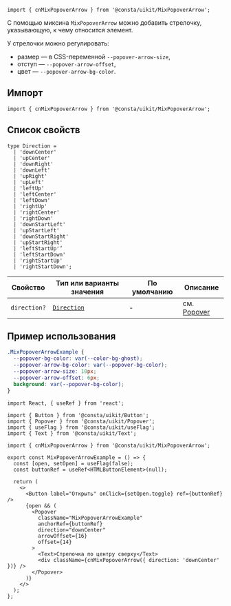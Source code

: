
```tsx
import { cnMixPopoverArrow } from '@consta/uikit/MixPopoverArrow';
```

С помощью миксина `MixPopoverArrow` можно добавить стрелочку, указывающую, к чему относится элемент.

У стрелочки можно регулировать:

- размер — в CSS-переменной `--popover-arrow-size`,
- отступ — `--popover-arrow-offset`,
- цвет — `--popover-arrow-bg-color`.

## Импорт

```tsx
import { cnMixPopoverArrow } from '@consta/uikit/MixPopoverArrow';
```

## Список свойств

```tsx
type Direction =
  | 'downCenter'
  | 'upCenter'
  | 'downRight'
  | 'downLeft'
  | 'upRight'
  | 'upLeft'
  | 'leftUp'
  | 'leftCenter'
  | 'leftDown'
  | 'rightUp'
  | 'rightCenter'
  | 'rightDown'
  | 'downStartLeft'
  | 'upStartLeft'
  | 'downStartRight'
  | 'upStartRight'
  | 'leftStartUp'’
  | 'leftStartDown'
  | 'rightStartUp'
  | 'rightStartDown';
```

| Свойство     | Тип или варианты значения | По умолчанию | Описание                                                                  |
| ------------ | ------------------------- | ------------ | ------------------------------------------------------------------------- |
| `direction?` | [`Direction`](direction)  | -            | см. [Popover](##LIBS.LIB.STAND/lib:uikit/stand:components-popover-stable) |

## Пример использования

```css
.MixPopoverArrowExample {
  --popover-bg-color: var(--color-bg-ghost);
  --popover-arrow-bg-color: var(--popover-bg-color);
  --popover-arrow-size: 10px;
  --popover-arrow-offset: 6px;
  background: var(--popover-bg-color);
}
```

```tsx
import React, { useRef } from 'react';

import { Button } from '@consta/uikit/Button';
import { Popover } from '@consta/uikit/Popover';
import { useFlag } from '@consta/uikit/useFlag';
import { Text } from '@consta/uikit/Text';

import { cnMixPopoverArrow } from '@consta/uikit/MixPopoverArrow';

export const MixPopoverArrowExample = () => {
  const [open, setOpen] = useFlag(false);
  const buttonRef = useRef<HTMLButtonElement>(null);

  return (
    <>
      <Button label="Открыть" onClick={setOpen.toggle} ref={buttonRef} />
      {open && (
        <Popover
          className="MixPopoverArrowExample"
          anchorRef={buttonRef}
          direction="downCenter"
          arrowOffset={16}
          offset={14}
        >
          <Text>Стрелочка по центру сверху</Text>
          <div className={cnMixPopoverArrow({ direction: 'downCenter' })} />
        </Popover>
      )}
    </>
  );
};
```

<MixPopoverArrowExample />
